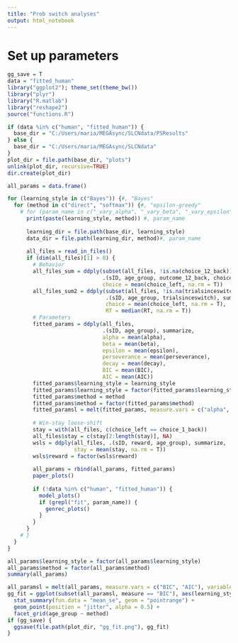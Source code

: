 ```yaml
---
title: "Prob switch analyses"
output: html_notebook
---
```


# Set up parameters

```r
gg_save = T
data = "fitted_human"
library("ggplot2"); theme_set(theme_bw())
library("plyr")
library("R.matlab")
library("reshape2")
source("functions.R")

if (data %in% c("human", "fitted_human")) {
  base_dir = "C:/Users/maria/MEGAsync/SLCNdata/PSResults"
} else {
  base_dir = "C:/Users/maria/MEGAsync/SLCNdata"
}
plot_dir = file.path(base_dir, "plots")
unlink(plot_dir, recursive=TRUE)
dir.create(plot_dir)

all_params = data.frame()

for (learning_style in c("Bayes")) {#, "Bayes"
  for (method in c("direct", "softmax")) {#, "epsilon-greedy"
    # for (param_name in c("_vary_alpha", "_vary_beta", "_vary_epsilon", "_vary_perseverance", "_vary_decay", "_fit_alphabetaepsilonperseverancedecay", "_fit_alpha", "_fit_beta", "_fit_epsilon", "_fit_perseverance", "_fit_decay")) {
      print(paste(learning_style, method)) #, param_name
      
      learning_dir = file.path(base_dir, learning_style)
      data_dir = file.path(learning_dir, method)#, param_name
      
      all_files = read_in_files()
      if (dim(all_files)[1] > 0) {
        # Behavior
        all_files_sum = ddply(subset(all_files, !is.na(choice_12_back)),
                              .(sID, age_group, outcome_12_back, choice_12_back), summarize,
                              choice = mean(choice_left, na.rm = T))
        all_files_sum2 = ddply(subset(all_files, !is.na(trialsinceswitch)),
                               .(sID, age_group, trialsinceswitch), summarize,
                               choice = mean(choice_left, na.rm = T),
                               RT = median(RT, na.rm = T))
        # Parameters
        fitted_params = ddply(all_files,
                              .(sID, age_group), summarize,
                              alpha = mean(alpha),
                              beta = mean(beta),
                              epsilon = mean(epsilon),
                              perseverance = mean(perseverance),
                              decay = mean(decay),
                              BIC = mean(BIC),
                              AIC = mean(AIC))
        fitted_params$learning_style = learning_style
        fitted_params$learning_style = factor(fitted_params$learning_style)
        fitted_params$method = method
        fitted_params$method = factor(fitted_params$method)
        fitted_paramsl = melt(fitted_params, measure.vars = c("alpha", "beta", "epsilon", "perseverance", "decay"), variable.name = "parameter")
        
        # Win-stay loose-shift
        stay = with(all_files, c(choice_left == choice_1_back))
        all_files$stay = c(stay[2:length(stay)], NA)
        wsls = ddply(all_files, .(sID, reward, age_group), summarize,
                     stay = mean(stay, na.rm = T))
        wsls$reward = factor(wsls$reward)
        
        all_params = rbind(all_params, fitted_params)
        paper_plots()
        
        if (!data %in% c("human", "fitted_human")) {
          model_plots()
          if (grepl("fit", param_name)) {
            genrec_plots()
          }
        }
      }
    # }
  }
}

all_params$learning_style = factor(all_params$learning_style)
all_params$method = factor(all_params$method)
summary(all_params)

all_paramsl = melt(all_params, measure.vars = c("BIC", "AIC"), variable.name = "measure", value.name = "fit")
gg_fit = ggplot(subset(all_paramsl, measure == "BIC"), aes(learning_style, fit, color = learning_style)) +
  stat_summary(fun.data = "mean_se", geom = "pointrange") +
  geom_point(position = "jitter", alpha = 0.5) +
  facet_grid(age_group ~ method)
if (gg_save) {
  ggsave(file.path(plot_dir, "gg_fit.png"), gg_fit)
}
```
